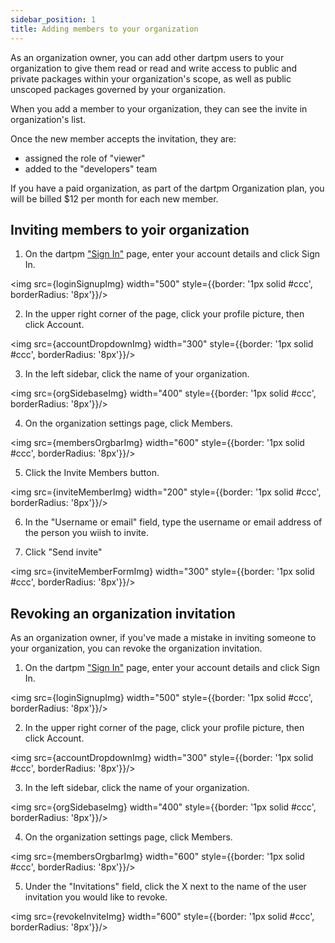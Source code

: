 ```yaml
---
sidebar_position: 1
title: Adding members to your organization
---
```



As an organization owner, you can add other dartpm users to your organization to give them read or read and write access to public and private packages within your organization's scope, as well as public unscoped packages governed by your organization.

When you add a member to your organization, they can see the invite in organization's list.

Once the new member accepts the invitation, they are:
- assigned the role of "viewer"
- added to the "developers" team

If you have a paid organization, as part of the dartpm Organization plan, you will be billed $12 per month for each new member. 

## Inviting members to yoir organization
1. On the dartpm ["Sign In"](https://dartpm.com/login) page, enter your account details and click Sign In.

<img src={loginSignupImg} width="500" style={{border: '1px solid #ccc', borderRadius: '8px'}}/>

2. In the upper right corner of the page, click your profile picture, then click Account.

<img src={accountDropdownImg} width="300" style={{border: '1px solid #ccc', borderRadius: '8px'}}/>

3. In the left sidebar, click the name of your organization.

<img src={orgSidebaseImg} width="400" style={{border: '1px solid #ccc', borderRadius: '8px'}}/>

4. On the organization settings page, click Members.

<img src={membersOrgbarImg} width="600" style={{border: '1px solid #ccc', borderRadius: '8px'}}/>

5. Click the Invite Members button.

<img src={inviteMemberImg} width="200" style={{border: '1px solid #ccc', borderRadius: '8px'}}/>

6. In the "Username or email" field, type the username or email address of the person you wiish to invite.

7. Click "Send invite"

<img src={inviteMemberFormImg} width="300" style={{border: '1px solid #ccc', borderRadius: '8px'}}/>  

## Revoking an organization invitation

As an organization owner, if you've made a mistake in inviting someone to your organization, you can revoke the organization invitation. 

1. On the dartpm ["Sign In"](https://dartpm.com/login) page, enter your account details and click Sign In.

<img src={loginSignupImg} width="500" style={{border: '1px solid #ccc', borderRadius: '8px'}}/>

2. In the upper right corner of the page, click your profile picture, then click Account.

<img src={accountDropdownImg} width="300" style={{border: '1px solid #ccc', borderRadius: '8px'}}/>

3. In the left sidebar, click the name of your organization.

<img src={orgSidebaseImg} width="400" style={{border: '1px solid #ccc', borderRadius: '8px'}}/>

4. On the organization settings page, click Members.

<img src={membersOrgbarImg} width="600" style={{border: '1px solid #ccc', borderRadius: '8px'}}/>

5. Under the "Invitations" field, click the X next to the name of the user invitation you would like to revoke. 

<img src={revokeInviteImg} width="600" style={{border: '1px solid #ccc', borderRadius: '8px'}}/>
